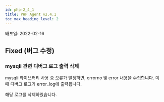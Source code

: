 ```yaml
---
id: php-2_4_1
title: PHP Agent v2.4.1
toc_max_heading_level: 2
---
```



배포일: 2022-02-16

## Fixed (버그 수정)

### mysqli 관련 디버그 로그 출력 삭제

mysqli 라이브러리 사용 중 오류가 발생하면, errorno 및 error 내용을 수집합니다. 이때 디버그 로그가 error_log에 출력됩니다.

해당 로그를 삭제하였습니다. 